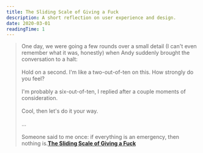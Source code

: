 ```yaml
---
title: The Sliding Scale of Giving a Fuck
description: A short reflection on user experience and design.
date: 2020-03-01
readingTime: 1
---
```


>One day, we were going a few rounds over a small detail (I can't even remember what it was, honestly) when Andy suddenly brought the conversation to a halt:
<br /><br />
Hold on a second. I'm like a two-out-of-ten on this. How strongly do you feel?
<br /><br />
I'm probably a six-out-of-ten, I replied after a couple moments of consideration.
<br /><br />
Cool, then let's do it your way.
<br /><br />
...
<br /><br />
Someone said to me once: if everything is an emergency, then nothing is.**[The Sliding Scale of Giving a Fuck](https://capwatkins.com/blog/the-sliding-scale-of-giving-a-fuck)**